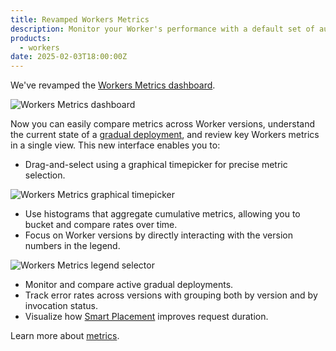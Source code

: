 ```yaml
---
title: Revamped Workers Metrics 
description: Monitor your Worker's performance with a default set of automatically enabled metrics.
products:
  - workers
date: 2025-02-03T18:00:00Z
---
```


We've revamped the [Workers Metrics dashboard](https://dash.cloudflare.com/?to=/:account/workers/services/view/:worker/production/metrics/). 

![Workers Metrics dashboard](/public/images/workers/observability/workers-metrics.png)

Now you can easily compare metrics across Worker versions, understand the current state of a [gradual deployment](/workers/configuration/versions-and-deployments/gradual-deployments/), and review key Workers metrics in a single view. This new interface enables you to:

- Drag-and-select using a graphical timepicker for precise metric selection. 

![Workers Metrics graphical timepicker](/public/images/workers/observability/metrics-graphical-timepicker.png)

- Use histograms that aggregate cumulative metrics, allowing you to bucket and compare rates over time.
- Focus on Worker versions by directly interacting with the version numbers in the legend.

![Workers Metrics legend selector](/public/images/workers/observability/metrics-legend-selector.png)

- Monitor and compare active gradual deployments.
- Track error rates across versions with grouping both by version and by invocation status.
- Visualize how [Smart Placement](/workers/configuration/smart-placement/) improves request duration.

Learn more about [metrics](/workers/observability/metrics-and-analytics).
